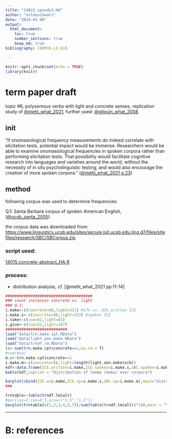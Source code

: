 ```yaml
---
title: "14022.spundLX.HA"
author: "esteeschwarz"
date: "2024-01-08"
output:
  html_document:
    toc: true
    number_sections: true
    keep_md: true
bibliography: CORPUS-LX.bib

---
```


```r
knitr::opts_chunk$set(echo = TRUE)
library(knitr)
```

# term paper draft
topic #6, polysemous verbs with light and concrete senses, replication study of [@mehl_what_2021](https://doi.org/10.1515/cllt-2017-0039), further used: [@gilquin_what_2008](https://dial.uclouvain.be/pr/boreal/object/boreal:75833)


## init
"If onomasiological frequency measurements do indeed correlate with elicitation tests, 
potential impact would be immense. Researchers would be able to examine onomasiological frequencies in spoken corpora rather than performing elicitation tests. That possibility would facilitate cognitive research into languages and varieties around the world, without the necessity of in situ psycholinguistic testing, and would also encourage the creation of more spoken corpora." ([@mehl_what_2021 p.23](https://doi.org/10.1515/cllt-2017-0039))

## method
following corpus was used to determine frequencies:   

Q.1: Santa Barbara corpus of spoken American English, ([@ucsb_santa_2005](https://www.linguistics.ucsb.edu/research/santa-barbara-corpus))

the corpus data was downloaded from: [https://www.linguistics.ucsb.edu/sites/secure.lsit.ucsb.edu.ling.d7/files/sitefiles/research/SBC/SBCorpus.zip](https://www.linguistics.ucsb.edu/sites/secure.lsit.ucsb.edu.ling.d7/files/sitefiles/research/SBC/SBCorpus.zip)

### script used: 

[14015.concrete-abstract_HA.R](14015.concrete-abstract_HA.R)

### process:

- distribution analysis, cf. [@mehl_what_2021 pp.11-14]

```r
######################################
### count instances concrete vs. light
### Q.1: 
i.make<-c(concrete=68,light=321) #17% vs. 83% written ICE 
i.make.s<-c(concrete=96,light=353) #spoken ICE
i.take<-c(con=62,light=85) 
i.give<-c(con=52,light=167) 
###########################
load("data/trn.make.cpt.RData")
load("data/light.ann.make.RData")
load("data/trndf.lm.RData")
lc<-sum(trn.make.cpt$concrete==1,na.rm = T)
#sum(mna)
m.c<-trn.make.cpt$concrete==1
i.make.m<-c(concrete=lc,light=length(light.ann.make$scb))
kdf<-data.frame(ICE.written=i.make,ICE.spoken=i.make.s,SBC.spoken=i.make.m)
kable(kdf,caption = "distribution of lemma /make/ over corpora")
```

```r
barplot(cbind(ICE.w=i.make,ICE.sp=i.make.s,SBC.sp=i.make.m),main="distribution: lemma /make/",legend.text = c("concrete use","light use"))
###
```

```r
trntable<-table(trndf.lm$alt)
#par(las=3,cex=0.5,pin=c("1.5","1.5"))
barplot(trntable[c(1,2,3,4,5,7)]/sum(table(trndf.lm$alt))*100,main = "SBC concrete /make/ vs. alternate",ylab = "% in corpus")
```


---------

# B: references


